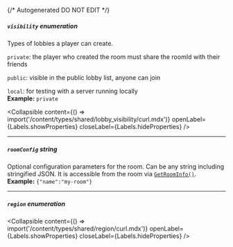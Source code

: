 {/* Autogenerated DO NOT EDIT  */}

##### `visibility` _enumeration_
Types of lobbies a player can create.

`private`: the player who created the room must share the roomId with their friends

`public`: visible in the public lobby list, anyone can join

`local`: for testing with a server running locally
<br/>
**Example:** `private`

<Collapsible content={() => import('/content/types/shared/lobby_visibility/curl.mdx')} openLabel={Labels.showProperties} closeLabel={Labels.hideProperties} />


---
##### `roomConfig` _string_
Optional configuration parameters for the room. Can be any string including stringified JSON. It is accessible from the room via [`GetRoomInfo()`](https://hathora.dev/api\#tag/RoomV2/operation/GetRoomInfo).
<br/>
**Example:** `{"name":"my-room"}`

---
##### `region` _enumeration_

<Collapsible content={() => import('/content/types/shared/region/curl.mdx')} openLabel={Labels.showProperties} closeLabel={Labels.hideProperties} />



